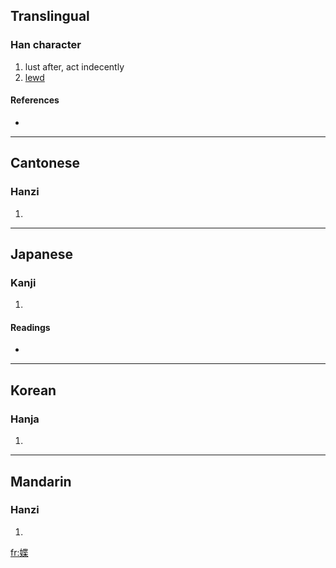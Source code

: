 ==Translingual==

===Han character===
{{Han char|rn=38|rad=女|as=09|sn=12|four=4449<sub>1</sub>|canj=女心廿木 (VPTD)}}

# lust after, act indecently
# [[lewd]]

====References====
* {{Han ref|kx=0267.190|dkj=06524|dj=0534.180|hdz=21063.150|uh=5A9F|ud=23199|bh=D8B7|bd=55479}}

----

==Cantonese==

===Hanzi===
{{yue-hanzi|jyut=|y=sit3}}

# {{defn|Cantonese}}

----

==Japanese==

===Kanji===
{{ja-kanji|grade=|rs=女09}}

# {{defn|Japanese}}

====Readings====
* {{ja-readings|on=[[せつ]] (setsu), [[せち]] (sechi)|kun=[[けがす]] (kegasu), [[けがれる]] (kegareru), [[なれる]] (nareru), [[あなどる]] (anadoru)}}

----

==Korean==

===Hanja===
{{ko-hanja|hangeul=설|rv=seol|mr=sŏl}}

# {{defn|Korean}}

----

==Mandarin==

===Hanzi===
{{cmn-hanzi|pin=[[duò]] ([[duo4]]), [[xiè]] ([[xie4]])|wg=to<sup>4</sup>, hsieh<sup>4</sup>}}

# {{defn|Mandarin}}

[[fr:媟]]